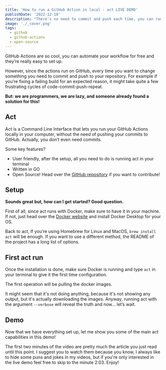 ```yaml
---
title: 'How to run a GitHub Action in local - act LIVE DEMO'
publishDate: '2022-12-18'
description: "There's no need to commit and push each time, you can run GitHub Actions locally with act!"
image: './_cover.png'
tags:
  - github
  - github-actions
  - open-source
---
```



GitHub Actions are so cool, you can automate your workflow for free and they’re really easy to set up.

However, since the actions run on GitHub, every time you want to change something you need to commit and push to your repository. For example if you’re fixing a failing build for an expected reason, it might take quite a few frustrating cycles of code-commit-push-repeat.

**But: we are programmers, we are lazy, and someone already found a solution for this!**

## Act

Act is a Command Line Interface that lets you run your GitHub Actions locally in your computer, without the need of pushing your commits to GitHub. Actually, you don’t even need commits.

Some key features?

- User friendly, after the setup, all you need to do is running act in your terminal
- Written in GO
- Open Source! Head over the [GitHub repository](https://github.com/nektos/act) if you want to contribute!

## Setup

**Sounds great but, how can I get started? Good question.**

First of all, since act runs with Docker, make sure to have it in your machine. If not, just head over the [Docker website](https://www.docker.com/) and install Docker Desktop for your OS.

Back to act, If you’re using Homebrew for Linux and MacOS, `brew install act` will be enough. If you want to use a different method, the README of the project has a long list of options.

## First act run

Once the installation is done, make sure Docker is running and type `act` in your terminal to give it the first time configuration.

The first operation will be pulling the docker images.

It might seem that it's not doing anything, because it's not showing any output, but it's actually downloading the images. Anyway, running act with the argument `--verbose` will reveal the truth and now… let’s wait.

## Demo

Now that we have everything set up, let me show you some of the main act capabilities in this demo!

The first two minutes of the video are pretty much the article you just read until this point. I suggest you to watch them because you know, I always like to hide some puns and jokes in my videos, but if you're only interested in the live demo feel free to skip to the minute 2:03. Enjoy!

<YouTube id="Ugonll0e2Os" />
